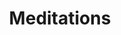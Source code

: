 ---
title: "Meditations"
bookCover: "/assets/book-covers/meditations.jpg"
bookAuthor: "Marcus Aurelius"
rating: 9
done: false
tags: []
summary: false
detailedNotes: false
amazonLink: ""
amazonAffiliateLink: ""
---